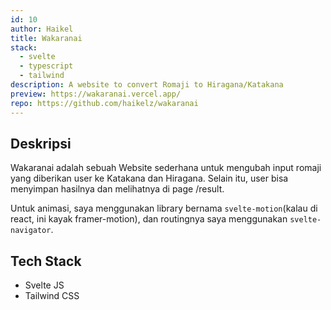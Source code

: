 ```yaml
---
id: 10
author: Haikel
title: Wakaranai
stack:
  - svelte
  - typescript
  - tailwind
description: A website to convert Romaji to Hiragana/Katakana
preview: https://wakaranai.vercel.app/
repo: https://github.com/haikelz/wakaranai
---
```


<LightboxImage
  src="https://ik.imagekit.io/haikelz/works/wakaranai.png?ik-sdk-version=javascript-1.4.3&updatedAt=1673863931522"
  alt="Wakaranai"
  fetchPriority="high"
/>

## Deskripsi

Wakaranai adalah sebuah Website sederhana untuk mengubah input romaji yang diberikan user ke Katakana dan Hiragana. Selain itu, user bisa menyimpan hasilnya dan melihatnya di page /result.

Untuk animasi, saya menggunakan library bernama `svelte-motion`(kalau di react, ini kayak framer-motion), dan routingnya saya menggunakan `svelte-navigator`.

## Tech Stack

- Svelte JS
- Tailwind CSS
